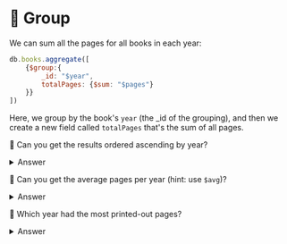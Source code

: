 # 👐 Group

We can sum all the pages for all books in each year:

```js
db.books.aggregate([
    {$group:{
        _id: "$year",
        totalPages: {$sum: "$pages"}
    }}
])
```

Here, we group by the book's `year` (the _id of the grouping), and then we create a new field called `totalPages` that's the sum of all pages.

👐 Can you get the results ordered ascending by year?

<details>
<summary>Answer</summary>
<div>

```js
db.books.aggregate([
    {$group:{
        _id: "$year",
        totalPages: {$sum: "$pages"}
    }},
    {$sort: {_id: 1}}
])
```
</div>
</details>

👐 Can you get the average pages per year (hint: use `$avg`)?

<details>
<summary>Answer</summary>
<div>

```js
db.books.aggregate([
    {$group:{
        _id: "$year",
        totalPages: {$avg: "$pages"}
    }},
    {$sort: {_id: 1}}
])
```
</div>
</details>

👐 Which year had the most printed-out pages?

<details>
<summary>Answer</summary>
<div>

```js
db.books.aggregate([
    {$group:{
        _id: "$year",
        totalPages: {$sum: "$pages"}
    }},
    {$sort: {totalPages: -1}},
    {$limit: 1}
])
```
</div>
</details>
